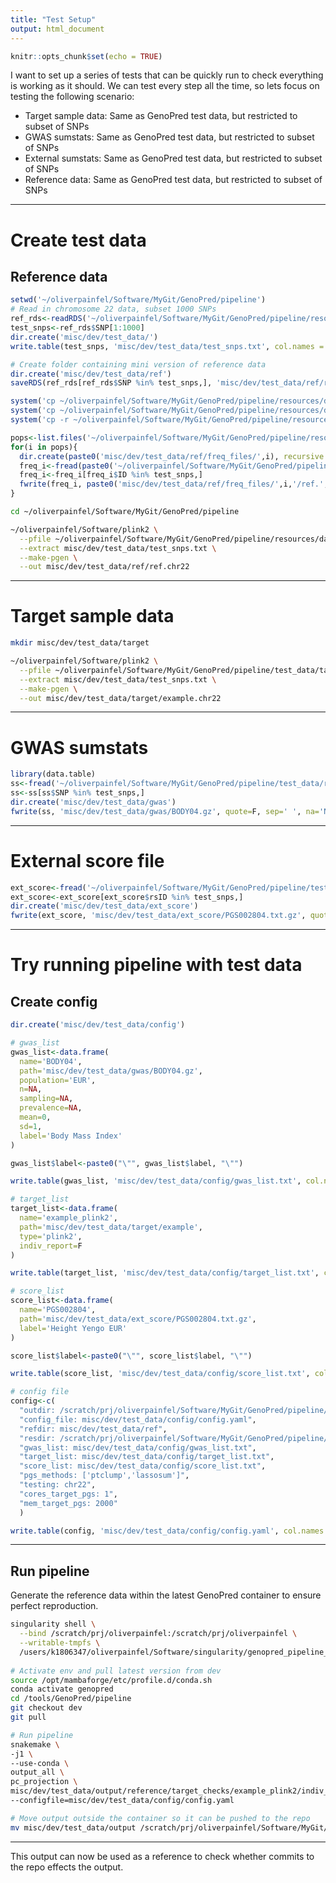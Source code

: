 ```yaml
---
title: "Test Setup"
output: html_document
---
```


```r
knitr::opts_chunk$set(echo = TRUE)
```

I want to set up a series of tests that can be quickly run to check everything is working as it should. We can test every step all the time, so lets focus on testing the following scenario:

- Target sample data: Same as GenoPred test data, but restricted to subset of SNPs
- GWAS sumstats: Same as GenoPred test data, but restricted to subset of SNPs
- External sumstats: Same as GenoPred test data, but restricted to subset of SNPs
- Reference data: Same as GenoPred test data, but restricted to subset of SNPs

***

# Create test data

## Reference data

```r
setwd('~/oliverpainfel/Software/MyGit/GenoPred/pipeline')
# Read in chromosome 22 data, subset 1000 SNPs
ref_rds<-readRDS('~/oliverpainfel/Software/MyGit/GenoPred/pipeline/resources/data/ref/ref.chr22.rds')
test_snps<-ref_rds$SNP[1:1000]
dir.create('misc/dev/test_data/')
write.table(test_snps, 'misc/dev/test_data/test_snps.txt', col.names = F, row.names = F, quote = F)

# Create folder containing mini version of reference data
dir.create('misc/dev/test_data/ref')
saveRDS(ref_rds[ref_rds$SNP %in% test_snps,], 'misc/dev/test_data/ref/ref.chr22.rds')

system('cp ~/oliverpainfel/Software/MyGit/GenoPred/pipeline/resources/data/ref/ref.pop.txt misc/dev/test_data/ref/')
system('cp ~/oliverpainfel/Software/MyGit/GenoPred/pipeline/resources/data/ref/ref.keep.list misc/dev/test_data/ref/')
system('cp -r ~/oliverpainfel/Software/MyGit/GenoPred/pipeline/resources/data/ref/keep_files misc/dev/test_data/ref/')

pops<-list.files('~/oliverpainfel/Software/MyGit/GenoPred/pipeline/resources/data/ref/freq_files')
for(i in pops){
  dir.create(paste0('misc/dev/test_data/ref/freq_files/',i), recursive = T)
  freq_i<-fread(paste0('~/oliverpainfel/Software/MyGit/GenoPred/pipeline/resources/data/ref/freq_files/',i,'/ref.',i,'.chr22.afreq'))
  freq_i<-freq_i[freq_i$ID %in% test_snps,]
  fwrite(freq_i, paste0('misc/dev/test_data/ref/freq_files/',i,'/ref.',i,'.chr22.afreq'), quote=F, sep=' ', na='NA')
}
```
```bash
cd ~/oliverpainfel/Software/MyGit/GenoPred/pipeline

~/oliverpainfel/Software/plink2 \
  --pfile ~/oliverpainfel/Software/MyGit/GenoPred/pipeline/resources/data/ref/ref.chr22 \
  --extract misc/dev/test_data/test_snps.txt \
  --make-pgen \
  --out misc/dev/test_data/ref/ref.chr22
```

***

# Target sample data

```bash
mkdir misc/dev/test_data/target

~/oliverpainfel/Software/plink2 \
  --pfile ~/oliverpainfel/Software/MyGit/GenoPred/pipeline/test_data/target/imputed_sample_plink2/example.chr22 \
  --extract misc/dev/test_data/test_snps.txt \
  --make-pgen \
  --out misc/dev/test_data/target/example.chr22
```

***

# GWAS sumstats

```r
library(data.table)
ss<-fread('~/oliverpainfel/Software/MyGit/GenoPred/pipeline/test_data/reference/gwas_sumstats/BODY04.gz')
ss<-ss[ss$SNP %in% test_snps,]
dir.create('misc/dev/test_data/gwas')
fwrite(ss, 'misc/dev/test_data/gwas/BODY04.gz', quote=F, sep=' ', na='NA')
```
***

# External score file

```r
ext_score<-fread('~/oliverpainfel/Software/MyGit/GenoPred/pipeline/test_data/reference/score_files/PGS002804.txt.gz')
ext_score<-ext_score[ext_score$rsID %in% test_snps,]
dir.create('misc/dev/test_data/ext_score')
fwrite(ext_score, 'misc/dev/test_data/ext_score/PGS002804.txt.gz', quote=F, sep=' ', na='NA')
```

***

# Try running pipeline with test data

## Create config

```r
dir.create('misc/dev/test_data/config')

# gwas_list
gwas_list<-data.frame(
  name='BODY04',
  path='misc/dev/test_data/gwas/BODY04.gz',
  population='EUR',
  n=NA,
  sampling=NA,
  prevalence=NA,
  mean=0,
  sd=1,
  label='Body Mass Index'
)

gwas_list$label<-paste0("\"", gwas_list$label, "\"")

write.table(gwas_list, 'misc/dev/test_data/config/gwas_list.txt', col.names = T, row.names = F, quote = F)

# target_list
target_list<-data.frame(
  name='example_plink2',
  path='misc/dev/test_data/target/example',
  type='plink2',
  indiv_report=F
)

write.table(target_list, 'misc/dev/test_data/config/target_list.txt', col.names = T, row.names = F, quote = F)

# score_list
score_list<-data.frame(
  name='PGS002804',
  path='misc/dev/test_data/ext_score/PGS002804.txt.gz',
  label='Height Yengo EUR'
)

score_list$label<-paste0("\"", score_list$label, "\"")

write.table(score_list, 'misc/dev/test_data/config/score_list.txt', col.names = T, row.names = F, quote = F)

# config file
config<-c(
  "outdir: /scratch/prj/oliverpainfel/Software/MyGit/GenoPred/pipeline/misc/dev/test_data/output",
  "config_file: misc/dev/test_data/config/config.yaml",
  "refdir: misc/dev/test_data/ref",
  "resdir: /scratch/prj/oliverpainfel/Software/MyGit/GenoPred/pipeline/misc/dev/test_data/output",
  "gwas_list: misc/dev/test_data/config/gwas_list.txt",
  "target_list: misc/dev/test_data/config/target_list.txt",
  "score_list: misc/dev/test_data/config/score_list.txt",
  "pgs_methods: ['ptclump','lassosum']",
  "testing: chr22",
  "cores_target_pgs: 1",
  "mem_target_pgs: 2000"
  )

write.table(config, 'misc/dev/test_data/config/config.yaml', col.names = F, row.names = F, quote = F)
```

***

## Run pipeline

Generate the reference data within the latest GenoPred container to ensure perfect reproduction.

```bash

singularity shell \
  --bind /scratch/prj/oliverpainfel:/scratch/prj/oliverpainfel \
  --writable-tmpfs \
  /users/k1806347/oliverpainfel/Software/singularity/genopred_pipeline_latest.sif
  
# Activate env and pull latest version from dev
source /opt/mambaforge/etc/profile.d/conda.sh
conda activate genopred
cd /tools/GenoPred/pipeline
git checkout dev
git pull

# Run pipeline
snakemake \
-j1 \
--use-conda \
output_all \
pc_projection \
misc/dev/test_data/output/reference/target_checks/example_plink2/indiv_report-4_EAS.4_EAS-report.done \
--configfile=misc/dev/test_data/config/config.yaml

# Move output outside the container so it can be pushed to the repo
mv misc/dev/test_data/output /scratch/prj/oliverpainfel/Software/MyGit/GenoPred/pipeline/misc/dev/test_data/output
```

***

This output can now be used as a reference to check whether commits to the repo effects the output.











